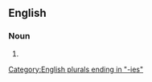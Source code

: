 ==English==

===Noun===
{{head|en|noun plural form}}

# {{plural of|balcony|lang=en}}

[[Category:English plurals ending in "-ies"]]